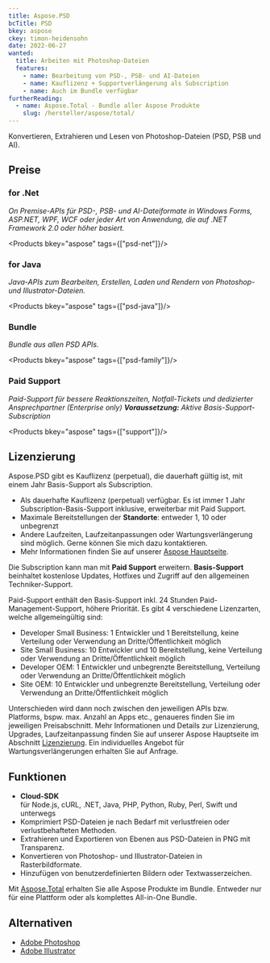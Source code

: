 ```yaml
---
title: Aspose.PSD
bcTitle: PSD
bkey: aspose
ckey: timon-heidensohn
date: 2022-06-27
wanted:
  title: Arbeiten mit Photoshop-Dateien
  features:
    - name: Bearbeitung von PSD-, PSB- und AI-Dateien
    - name: Kauflizenz + Supportverlängerung als Subscription
    - name: Auch im Bundle verfügbar
furtherReading:
  - name: Aspose.Total - Bundle aller Aspose Produkte
    slug: /hersteller/aspose/total/
---
```




<Intro>

Konvertieren, Extrahieren und Lesen von Photoshop-Dateien (PSD, PSB und AI).

</Intro>

<TOC />



## Preise



### for .Net

_On Premise-APIs für PSD-, PSB- und AI-Dateiformate in Windows Forms, ASP.NET, WPF, WCF oder jeder Art von Anwendung, die auf .NET Framework 2.0 oder höher basiert._

<Products bkey="aspose" tags={["psd-net"]}/>


### for Java

_Java-APIs zum Bearbeiten, Erstellen, Laden und Rendern von Photoshop- und Illustrator-Dateien._

<Products bkey="aspose" tags={["psd-java"]}/>


### Bundle

_Bundle aus allen PSD APIs._

<Products bkey="aspose" tags={["psd-family"]}/>


### Paid Support

_Paid-Support für bessere Reaktionszeiten, Notfall-Tickets und dedizierter Ansprechpartner (Enterprise only) **Voraussetzung:** Aktive Basis-Support-Subscription_

<Products bkey="aspose" tags={["support"]}/>


## Lizenzierung

<ArrowList>

Aspose.PSD gibt es Kauflizenz (perpetual), die dauerhaft gültig ist, mit einem Jahr Basis-Support als Subscription.

- Als dauerhafte Kauflizenz (perpetual) verfügbar. Es ist immer 1 Jahr Subscription-Basis-Support inklusive, erweiterbar mit Paid Support.
- Maximale Bereitstellungen der **Standorte**: entweder 1, 10 oder unbegrenzt
- Andere Laufzeiten, Laufzeitanpassungen oder Wartungsverlängerung sind möglich. Gerne können Sie mich dazu kontaktieren.
- Mehr Informationen finden Sie auf unserer [Aspose Hauptseite](/hersteller/aspose/#lizenzierung).

Die Subscription kann man mit **Paid Support** erweitern.
**Basis-Support** beinhaltet kostenlose Updates, Hotfixes und Zugriff auf den allgemeinen Techniker-Support.

Paid-Support enthält den Basis-Support inkl. 24 Stunden Paid-Management-Support, höhere Priorität. Es gibt 4 verschiedene Lizenzarten, welche allgemeingültig sind:

- Developer Small Business: 1 Entwickler und 1 Bereitstellung, keine Verteilung oder Verwendung an Dritte/Öffentlichkeit möglich
- Site Small Business: 10 Entwickler und 10 Bereitstellung, keine Verteilung oder Verwendung an Dritte/Öffentlichkeit möglich
- Developer OEM: 1 Entwickler und unbegrenzte Bereitstellung, Verteilung oder Verwendung an Dritte/Öffentlichkeit möglich
- Site OEM: 10 Entwickler und unbegrenzte Bereitstellung, Verteilung oder Verwendung an Dritte/Öffentlichkeit möglich

Unterschieden wird dann noch zwischen den jeweiligen APIs bzw. Platforms, bspw. max. Anzahl an Apps etc., genaueres finden Sie im jeweiligen Preisabschnitt. Mehr Informationen und Details zur Lizenzierung, Upgrades, Laufzeitanpassung finden Sie auf unserer Aspose Hauptseite im Abschnitt [Lizenzierung](/hersteller/aspose/#lizenzierung). Ein individuelles Angebot für Wartungsverlängerungen erhalten Sie auf Anfrage.

</ArrowList>


## Funktionen

<ArrowList>

- **Cloud-SDK** <br/> für Node.js, cURL, .NET, Java, PHP, Python, Ruby, Perl, Swift und unterwegs
- Komprimiert PSD-Dateien je nach Bedarf mit verlustfreien oder verlustbehafteten Methoden.
- Extrahieren und Exportieren von Ebenen aus PSD-Dateien in PNG mit Transparenz.
- Konvertieren von Photoshop- und Illustrator-Dateien in Rasterbildformate.
- Hinzufügen von benutzerdefinierten Bildern oder Textwasserzeichen.

</ArrowList>

<Info>

Mit [Aspose.Total](/hersteller/aspose/total/) erhalten Sie alle Aspose Produkte im Bundle. Entweder nur für eine Plattform oder als komplettes All-in-One Bundle.

</Info>



## Alternativen

<ArrowList>

- [Adobe Photoshop](/hersteller/adobe/photoshop-elements/)
- [Adobe Illustrator](/hersteller/adobe/creative-cloud-einzelprodukte/illustrator-cc/)

</ArrowList>
